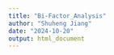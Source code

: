 ```yaml
---
title: "Bi-Factor_Analysis"
author: "Shuheng Jiang"
date: "2024-10-20"
output: html_document
---
```



